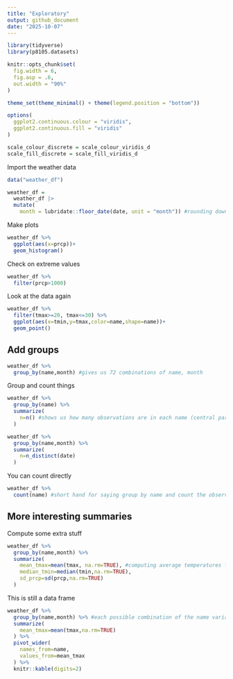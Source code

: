 ```yaml
---
title: "Exploratory"
output: github_document
date: "2025-10-07"
---
```


```r
library(tidyverse)
library(p8105.datasets)

knitr::opts_chunk$set(
  fig.width = 6,
  fig.asp = .6,
  out.width = "90%"
)

theme_set(theme_minimal() + theme(legend.position = "bottom"))

options(
  ggplot2.continuous.colour = "viridis",
  ggplot2.continuous.fill = "viridis"
)

scale_colour_discrete = scale_colour_viridis_d
scale_fill_discrete = scale_fill_viridis_d

```

Import the weather data 

```r
data("weather_df")

weather_df = 
  weather_df |>
  mutate(
    month = lubridate::floor_date(date, unit = "month")) #rounding down the months ; essentially creating categorical variable 
```

Make plots 

```r
weather_df %>% 
  ggplot(aes(x=prcp))+
  geom_histogram()
```

Check on extreme values 
```r
weather_df %>% 
  filter(prcp>1000)
```

Look at the data again 
```r
weather_df %>% 
  filter(tmax>=20, tmax<=30) %>% 
  ggplot(aes(x=tmin,y=tmax,color=name,shape=name))+
  geom_point()
```

## Add groups 

```r
weather_df %>% 
  group_by(name,month) #gives us 72 combinations of name, month 
```

Group and count things 

```r
weather_df %>% 
  group_by(name) %>% 
  summarize(
    n=n() #shows us how many observations are in each name (central park, molokai, waterhole)
  )
```

```r
weather_df %>% 
  group_by(name,month) %>% 
  summarize(
    n=n_distinct(date)
  )
```

You can count directly 

```r
weather_df %>% 
  count(name) #short hand for saying group by name and count the observations under these 
```

## More interesting summaries 

Compute some extra stuff 
```r
weather_df %>% 
  group_by(name,month) %>% 
  summarize(
    mean_tmax=mean(tmax, na.rm=TRUE), #computing average temperatures for each month since that's what we grouped by; if observation is missing then you get an NA 
    median_tmin=median(tmin,na.rm=TRUE),
    sd_prcp=sd(prcp,na.rm=TRUE)
  )
```

This is still a data frame 
```r
weather_df %>% 
  group_by(name,month) %>% #each possible combination of the name variable and month variable will define a distinct group 
  summarize(
    mean_tmax=mean(tmax,na.rm=TRUE)
  ) %>% 
  pivot_wider(
    names_from=name,
    values_from=mean_tmax
  ) %>% 
  knitr::kable(digits=2)
```




